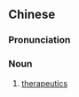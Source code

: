 {{also|治疗学}}
==Chinese==
{{zh-forms|s=治疗学|type=21}}

===Pronunciation===
{{zh-pron
|m=zhìliáoxué
|c=zi6 liu4 hok6
|cat=n
}}

===Noun===
{{zh-noun}}

# [[therapeutics]]